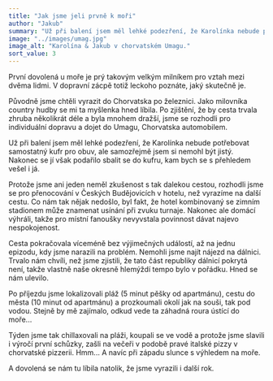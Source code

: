 ```yaml
---
title: "Jak jsme jeli prvně k moři"
author: "Jakub"
summary: "Už při balení jsem měl lehké podezření, že Karolínka nebude potřebovat samostatný kufr pro obuv, ale samozřejmě jsem si nemohl být jistý."
image: "../images/umag.jpg"
image_alt: "Karolína & Jakub v chorvatském Umagu."
sort_value: 3
---
```


První dovolená u moře je prý takovým velkým milníkem pro vztah mezi dvěma lidmi. V dopravní zácpě totiž leckoho poznáte, jaký skutečně je.

Původně jsme chtěli vyrazit do Chorvatska po železnici. Jako milovníka country hudby se mi ta myšlenka hned líbila. Po zjištění, že by cesta trvala zhruba několikrát déle a byla mnohem dražší, jsme se rozhodli pro individuální dopravu a dojet do Umagu, Chorvatska automobilem.

Už při balení jsem měl lehké podezření, že Karolínka nebude potřebovat samostatný kufr pro obuv, ale samozřejmě jsem si nemohl být jistý. Nakonec se jí však podařilo sbalit se do kufru, kam bych se s přehledem vešel i já.

Protože jsme ani jeden neměl zkušenost s tak dalekou cestou, rozhodli jsme se pro přenocování v Českých Budějovicích v hotelu, než vyrazíme na další cestu. Co nám tak nějak nedošlo, byl fakt, že hotel kombinovaný se zimním stadionem může znamenat usínání při zvuku turnaje. Nakonec ale domácí výhráli, takže pro místní fanoušky nevyvstala povinnost dávat najevo nespokojenost.

Cesta pokračovala víceméně bez výjimečných událostí, až na jednu epizodu, kdy jsme narazili na problém. Nemohli jsme najít nájezd na dálnici. Trvalo nám chvíli, než jsme zjistili, že tato část republiky dálnicí pokrytá není, takže vlastně naše okresně hlemýždí tempo bylo v pořádku. Hned se nám ulevilo.

Po příjezdu jsme lokalizovali pláž (5 minut pěšky od apartmánu), cestu do města (10 minut od apartmánu) a prozkoumali okolí jak na souši, tak pod vodou. Stejně by mě zajímalo, odkud vede ta záhadná roura ústící do moře...

Týden jsme tak chillaxovali na pláži, koupali se ve vodě a protože jsme slavili i výročí první schůzky, zašli na večeři v podobě pravé italské pizzy v chorvatské pizzerii. Hmm... A navíc při západu slunce s výhledem na moře.

A dovolená se nám tu líbila natolik, že jsme vyrazili i další rok.
